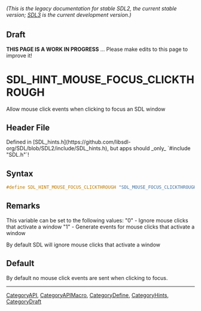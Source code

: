 ====== (This is the legacy documentation for stable SDL2, the current stable version; [https://wiki.libsdl.org/SDL3/ SDL3] is the current development version.) ======

== Draft ==

'''THIS PAGE IS A WORK IN PROGRESS''' ... Please make edits to this page to improve it!



<!-- #*^*^*^*^*See https://wiki.libsdl.org/SGEnumerations for details on editing this page*^*^*^*^* -->
= SDL_HINT_MOUSE_FOCUS_CLICKTHROUGH =

Allow mouse click events when clicking to focus an SDL window

== Header File ==

Defined in [SDL_hints.h](https://github.com/libsdl-org/SDL/blob/SDL2/include/SDL_hints.h), but apps should _only_ `#include "SDL.h"`!

== Syntax ==

<syntaxhighlight lang='c'>
#define SDL_HINT_MOUSE_FOCUS_CLICKTHROUGH "SDL_MOUSE_FOCUS_CLICKTHROUGH"</syntaxhighlight>

== Remarks ==

This variable can be set to the following values: "0" - Ignore mouse clicks
that activate a window "1" - Generate events for mouse clicks that activate
a window

By default SDL will ignore mouse clicks that activate a window

== Default ==

By default no mouse click events are sent when clicking to focus.

----
[[CategoryAPI]], [[CategoryAPIMacro]], [[CategoryDefine]], [[CategoryHints]], [[CategoryDraft]]
<!-- #See the Style Guide for instructions on editing the footer. -->


